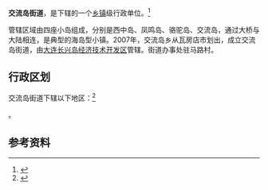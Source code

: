 {{中国乡级行政区|21/02/81/011/000}}

'''交流岛街道'''，是{{PRC admin/fullname|21/02/81/011/000|3}}下辖的一个[[乡镇|乡镇]]级行政单位。<ref>{{PRC admin/ref sgc|{{PRC admin/parent|21/02/81/011/000}}}}</ref>

管辖区域由四座小岛组成，分别是西中岛、凤鸣岛、骆驼岛、交流岛，通过大桥与大陆相连，是典型的海岛型小镇。2007年，交流岛乡从瓦房店市划出，成立交流岛街道，由[[大连长兴岛经济技术开发区|大连长兴岛经济技术开发区]]管辖。街道办事处驻马路村。

== 行政区划 ==

交流岛街道下辖以下地区：<ref>{{PRC admin/ref sgc|21/02/81/011/000}}</ref>

{{PRC admin/children|21/02/81/011/000}}。

== 参考资料 ==

{{reflist}}

{{行政区划小作品}}
{{PRC admin/navcat|21/02/81/011/000}}